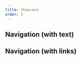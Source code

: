 ```yaml
---
title: Showcase
order: 2
---
```




## Navigation (with text)

<Playground system="ec" selectedKind="List" selectedStory="navigation (text)">
  <ListNavigation
      title={demoContentNavigation.title}
      description={demoContentNavigation.description}
    />
</Playground>

## Navigation (with links)

<Playground system="ec" selectedKind="List" selectedStory="navigation (links)">
  <ListNavigation
      title={demoContentNavigation.title}
      links={demoContentNavigation.links}
    />
</Playground>
